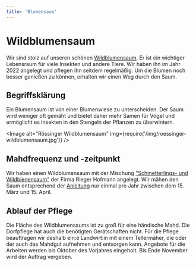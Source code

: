 ```yaml
---
title: 'Blumensaum'
---
```



# Wildblumensaum

Wir sind stolz auf unseren schönen [Wildblumensaum](https://goo.gl/maps/LYvsj8V6xDXahSew9). Er ist ein wichtiger Lebensraum für viele Insekten und andere Tiere.
Wir haben ihn im Jahr 2022 angelegt und pflegen ihn seitdem regelmäßig. Um die Blumen noch besser genießen zu können, erhalten wir
einen Weg durch den Saum.

## Begriffsklärung

Ein Blumensaum ist von einer Blumenwiese zu unterscheiden. Der Saum wird weniger oft gemäht und bietet daher mehr Samen für Vögel und
ermöglicht es Insekten in den Stengeln der Pflanzen zu überwintern.

<Image
  alt="Rössinger Wildblumensaum"
  img={require('/img/roessinger-wildblumensaum.jpg')}
/>

## Mahdfrequenz und -zeitpunkt

Wir haben einen Wildblumensaum mit der Mischung ["Schmetterlings- und Wildbienensaum"](/meadow/8_Schmetterlings-_und_Wildbienensaum_UG_05_ab_2023_04.04.2023.pdf)
der Firma Rieger Hofmann angelegt. Wir mähen den Saum entsprechend
der [Anleitung](/meadow/08_Schmetterlingssaum_freie_Landschaft.pdf) nur einmal pro Jahr zwischen dem 15. März und 15. April.

## Ablauf der Pflege

Die Fläche des Wildblumensaums ist zu groß für eine händische Mahd. Die Dorfpflege hat auch die benötigten Gerätschaften nicht.
Für die Pflege beauftragen wir deshalb ein:e Landwirt:in mit einem Tellermäher, die oder der auch das Mahdgut aufnehmen
und entsorgen kann. Angebote für die Arbeiten werden bis Oktober des Vorjahres eingeholt. Bis Ende November wird der Auftrag
vergeben.

